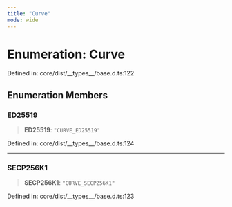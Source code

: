 ```yaml
---
title: "Curve"
mode: wide
---
```

  
# Enumeration: Curve

Defined in: core/dist/\_\_types\_\_/base.d.ts:122

## Enumeration Members

### ED25519

> **ED25519**: `"CURVE_ED25519"`

Defined in: core/dist/\_\_types\_\_/base.d.ts:124

***

### SECP256K1

> **SECP256K1**: `"CURVE_SECP256K1"`

Defined in: core/dist/\_\_types\_\_/base.d.ts:123
